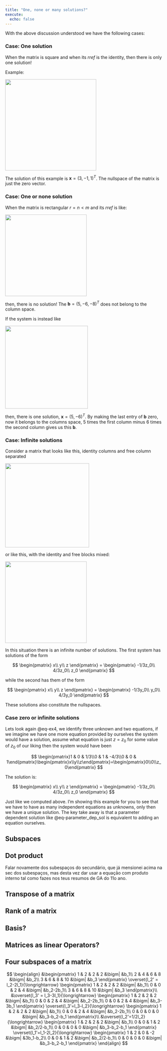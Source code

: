 ---
title: "One, none or many solutions?"
execute:
  echo: false
---

With the above discussion understood we have the following cases:

### Case: One solution

When the matrix is square and when its *rref* is the identity, then there is only one solution!

Example:

![](figs/one_solution.png){width="292"}

The solution of this example is $\mathbf{x} =(3,-1,1)^T$. The nullspace of the matrix is just the zero vector.

### Case: One or none solution

When the matrix is rectangular $r=n<m$ and its *rref* is like:

![](figs/impossible.png){width="261"}

then, there is no solution! The $\mathbf{b}=(5,-6,-8)^T$ does not belong to the column space.

If the system is instead like

![](figs/possible2.png){width="265"}

then, there is one solution, $\mathbf{x}=(5,-6)^T$. By making the last entry of $\mathbf{b}$ zero, now it belongs to the columns space, $5$ times the first column minus $6$ times the second column gives us this $\mathbf{b}$.

### Case: Infinite solutions

Consider a matrix that looks like this, identity columns and free column separated

![](figs/many.png){width="269"}

or like this, with the identity and free blocks mixed:

![](figs/many_mixed.png){width="261"}

In this situation there is an infinite number of solutions. The first system has solutions of the form

$$
\begin{pmatrix}
x\\
y\\
z
\end{pmatrix}
=
\begin{pmatrix}
-1/3z_0\\
4/3z_0\\
z_0
\end{pmatrix}
$$

while the second has them of the form

$$
\begin{pmatrix}
x\\
y\\
z
\end{pmatrix}
=
\begin{pmatrix}
-1/3y_0\\
y_0\\
4/3y_0
\end{pmatrix}
$$

These solutions also constitute the nullspaces.

### Case zero or infinite solutions

Lets look again @eq-ex4, we identify three unknown and two equations, if we imagine we have one more equation provided by ourselves the system would have a solution, assume what equation is just $z=z_0$ for some value of $z_0$ of our liking then the system would have been

$$
\begin{pmatrix}1 & 0 & 1/3\\0 & 1 & -4/3\\0 & 0 & 1\end{pmatrix}\begin{pmatrix}x\\y\\z\end{pmatrix}=\begin{pmatrix}0\\0\\z_0\end{pmatrix}
$$

The solution is:

$$
\begin{pmatrix}
x\\
y\\
z
\end{pmatrix}
=
\begin{pmatrix}
-1/3z_0\\
4/3z_0\\
z_0
\end{pmatrix}
$$

Just like we computed above. I'm showing this example for you to see that we have to have as many independent equations as unknowns, only then we have a unique solution. The key take away is that a parameter dependent solution like @eq-parameter_dep_sol is equivalent to adding an equation ourselves.

## Subspaces

## Dot product

Falar novamente dos subespaços do secundário, que já mensionei acima na sec dos subespaços, mas desta vez dar usar a equação com produto interno tal como fazes nos teus resumos de GA do 11o ano.

## Transpose of a matrix

## Rank of a matrix

## Basis?

## Matrices as linear Operators?

## Four subspaces of a matrix

$$
\begin{align}
&\begin{pmatrix}
1 & 2 & 2 & 2 &\bigm| &b_1\\
2 & 4 & 6 & 8 &\bigm| &b_2\\
3 & 6 & 8 & 10 &\bigm| &b_3
\end{pmatrix}
\overset{l_2' = l_2-2l_1}{\longrightarrow}
\begin{pmatrix}
1 & 2 & 2 & 2 &\bigm| &b_1\\
0 & 0 & 2 & 4 &\bigm| &b_2-2b_1\\
3 & 6 & 8 & 10 &\bigm| &b_3
\end{pmatrix}\\
&\overset{l_3' = l_3-3l_1}{\longrightarrow}
\begin{pmatrix}
1 & 2 & 2 & 2 &\bigm| &b_1\\
0 & 0 & 2 & 4 &\bigm| &b_2-2b_1\\
0 & 0 & 2 & 4 &\bigm| &b_3-3b_1
\end{pmatrix}
\overset{l_3'=l_3-l_2}{\longrightarrow}
\begin{pmatrix}
1 & 2 & 2 & 2 &\bigm| &b_1\\
0 & 0 & 2 & 4 &\bigm| &b_2-2b_1\\
0 & 0 & 0 & 0 &\bigm| &b_3-b_2-b_1
\end{pmatrix}\\
&\overset{l_2'=1/2l_2}{\longrightarrow}
\begin{pmatrix}
1 & 2 & 2 & 2 &\bigm| &b_1\\
0 & 0 & 1 & 2 &\bigm| &b_2/2-b_1\\
0 & 0 & 0 & 0 &\bigm| &b_3-b_2-b_1
\end{pmatrix}
\overset{l_1'=l_1-2l_2}{\longrightarrow}
\begin{pmatrix}
1 & 2 & 0 & -2 &\bigm| &3b_1-b_2\\
0 & 0 & 1 & 2 &\bigm| &b_2/2-b_1\\
0 & 0 & 0 & 0 &\bigm| &b_3-b_2-b_1
\end{pmatrix}
\end{align}
$$
